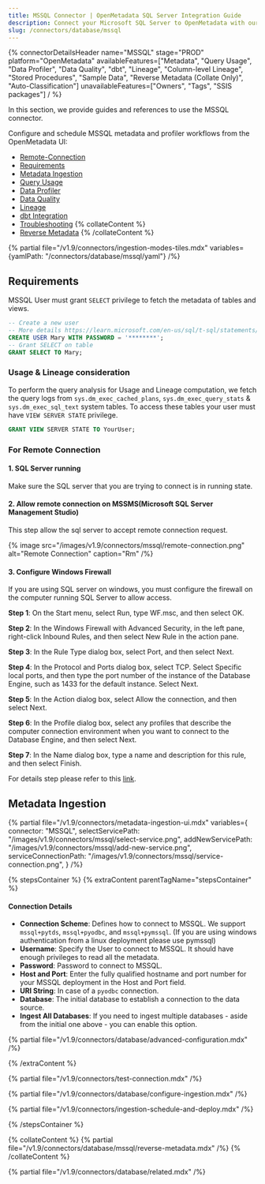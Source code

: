 ```yaml
---
title: MSSQL Connector | OpenMetadata SQL Server Integration Guide
description: Connect your Microsoft SQL Server to OpenMetadata with our comprehensive MSSQL connector guide. Step-by-step setup, configuration, and metadata extraction.
slug: /connectors/database/mssql
---
```


{% connectorDetailsHeader
name="MSSQL"
stage="PROD"
platform="OpenMetadata"
availableFeatures=["Metadata", "Query Usage", "Data Profiler", "Data Quality", "dbt", "Lineage", "Column-level Lineage", "Stored Procedures", "Sample Data", "Reverse Metadata (Collate Only)", "Auto-Classification"]
unavailableFeatures=["Owners", "Tags", "SSIS packages"]
/ %}

In this section, we provide guides and references to use the MSSQL connector.

Configure and schedule MSSQL metadata and profiler workflows from the OpenMetadata UI:

- [Remote-Connection](#for-remote-connection)
- [Requirements](#requirements)
- [Metadata Ingestion](#metadata-ingestion)
- [Query Usage](/connectors/ingestion/workflows/usage)
- [Data Profiler](/how-to-guides/data-quality-observability/profiler/workflow)
- [Data Quality](/how-to-guides/data-quality-observability/quality)
- [Lineage](/connectors/ingestion/lineage)
- [dbt Integration](/connectors/ingestion/workflows/dbt)
- [Troubleshooting](/connectors/database/mssql/troubleshooting)
{% collateContent %}
- [Reverse Metadata](#reverse-metadata)
{% /collateContent %}

{% partial file="/v1.9/connectors/ingestion-modes-tiles.mdx" variables={yamlPath: "/connectors/database/mssql/yaml"} /%}

## Requirements

MSSQL User must grant `SELECT` privilege to fetch the metadata of tables and views.

```sql
-- Create a new user
-- More details https://learn.microsoft.com/en-us/sql/t-sql/statements/create-user-transact-sql?view=sql-server-ver16
CREATE USER Mary WITH PASSWORD = '********';
-- Grant SELECT on table
GRANT SELECT TO Mary;
```

### Usage & Lineage consideration

To perform the query analysis for Usage and Lineage computation, we fetch the query logs from `sys.dm_exec_cached_plans`, `sys.dm_exec_query_stats` &  `sys.dm_exec_sql_text` system tables. To access these tables your user must have `VIEW SERVER STATE` privilege.

```sql
GRANT VIEW SERVER STATE TO YourUser;
```

### For Remote Connection

#### 1. SQL Server running

Make sure the SQL server that you are trying to connect is in running state.

#### 2. Allow remote connection on MSSMS(Microsoft SQL Server Management Studio)

This step allow the sql server to accept remote connection request.

{% image
src="/images/v1.9/connectors/mssql/remote-connection.png"
alt="Remote Connection"
caption="Rm"
/%}

#### 3. Configure Windows Firewall 

If you are using SQL server on windows, you must configure the firewall on the computer running SQL Server to allow access.

**Step 1**: On the Start menu, select Run, type WF.msc, and then select OK.

**Step 2**: In the Windows Firewall with Advanced Security, in the left pane, right-click Inbound Rules, and then select New Rule in the action pane.

**Step 3**: In the Rule Type dialog box, select Port, and then select Next.

**Step 4**: In the Protocol and Ports dialog box, select TCP. Select Specific local ports, and then type the port number of the instance of the Database Engine, such as 1433 for the default instance. Select Next.

**Step 5**: In the Action dialog box, select Allow the connection, and then select Next.

**Step 6**: In the Profile dialog box, select any profiles that describe the computer connection environment when you want to connect to the Database Engine, and then select Next.

**Step 7**: In the Name dialog box, type a name and description for this rule, and then select Finish.

For details step please refer to this [link](https://docs.microsoft.com/en-us/sql/database-engine/configure-windows/configure-a-windows-firewall-for-database-engine-access?view=sql-server-ver15).


## Metadata Ingestion

{% partial 
  file="/v1.9/connectors/metadata-ingestion-ui.mdx" 
  variables={
    connector: "MSSQL", 
    selectServicePath: "/images/v1.9/connectors/mssql/select-service.png",
    addNewServicePath: "/images/v1.9/connectors/mssql/add-new-service.png",
    serviceConnectionPath: "/images/v1.9/connectors/mssql/service-connection.png",
} 
/%}

{% stepsContainer %}
{% extraContent parentTagName="stepsContainer" %}

#### Connection Details

- **Connection Scheme**: Defines how to connect to MSSQL. We support `mssql+pytds`, `mssql+pyodbc`, and `mssql+pymssql`. (If you are using windows authentication from a linux deployment please use pymssql)
- **Username**: Specify the User to connect to MSSQL. It should have enough privileges to read all the metadata.
- **Password**: Password to connect to MSSQL.
- **Host and Port**: Enter the fully qualified hostname and port number for your MSSQL deployment in the Host and Port field.
- **URI String**: In case of a `pyodbc` connection.
- **Database**: The initial database to establish a connection to the data source.
- **Ingest All Databases**: If you need to ingest multiple databases - aside from the initial one above - you can enable this option.

{% partial file="/v1.9/connectors/database/advanced-configuration.mdx" /%}

{% /extraContent %}

{% partial file="/v1.9/connectors/test-connection.mdx" /%}

{% partial file="/v1.9/connectors/database/configure-ingestion.mdx" /%}

{% partial file="/v1.9/connectors/ingestion-schedule-and-deploy.mdx" /%}

{% /stepsContainer %}

{% collateContent %}
{% partial file="/v1.9/connectors/database/mssql/reverse-metadata.mdx" /%}
{% /collateContent %}

{% partial file="/v1.9/connectors/database/related.mdx" /%}
